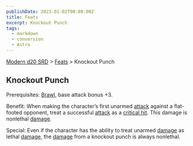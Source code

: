 ```yaml
---
publishDate: 2023-01-02T00:00:00Z
title: Feats
excerpt: Knockout Punch
tags:
  - markdown
  - conversion
  - Astro
---
```


[Modern d20 SRD](/#modernD20) > [Feats](modern-d20-srd-feats-index) > Knockout Punch

## Knockout Punch

Prerequisites: [Brawl](modern-d20-srd-feats-brawl), base attack bonus +3.

Benefit: When making the character’s first unarmed [attack](modern-d20-srd-combat-attack-roll) against a flat-footed opponent, treat a successful [attack](modern-d20-srd-combat-attack-roll) as a [critical hit](modern-d20-srd-combat-critical-hits). This damage is nonlethal [damage](modern-d20-srd-combat-damage).

Special: Even if the character has the ability to treat unarmed [damage](modern-d20-srd-combat-damage) as lethal [damage](modern-d20-srd-combat-damage), the [damage](modern-d20-srd-combat-damage) from a knockout punch is always nonlethal.
